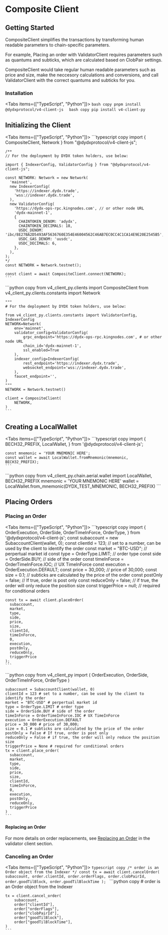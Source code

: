 
# Composite Client

## Getting Started

CompositeClient simplifies the transactions by transforming human readable parameters to chain-specific parameters.

For example, Placing an order with ValidatorClient requires parameters such as quantums and subticks, which are calculated based on ClobPair settings.

CompositeClient would take regular human readable parameters such as price and size, 
make the neccesory calculations and conversions, 
and call ValidatorClient with the correct quantums and subticks for you.

### Installation

<Tabs items={["TypeScript", "Python"]}>
  <Tab>
    ```bash copy
    pnpm install @dydxprotocol/v4-client-js 
    ```
  </Tab>
  <Tab>
    ```bash copy
    pip install v4-client-py 
    ```
  </Tab>
</Tabs>

## Initializing the Client

<Tabs items={["TypeScript", "Python"]}>
  <Tab>
    ```typescript copy
    import { CompositeClient, Network } from "@dydxprotocol/v4-client-js";

    /**
    // For the deployment by DYDX token holders, use below:

    import { IndexerConfig, ValidatorConfig } from "@dydxprotocol/v4-client-js";

    const NETWORK: Network = new Network(
      'mainnet',
      new IndexerConfig(
        'https://indexer.dydx.trade',
        'wss://indexer.dydx.trade',
      ),
      new ValidatorConfig(
        'https://dydx-ops-rpc.kingnodes.com', // or other node URL
        'dydx-mainnet-1',
        {
          CHAINTOKEN_DENOM: 'adydx',
          CHAINTOKEN_DECIMALS: 18,
          USDC_DENOM: 'ibc/8E27BA2D5493AF5636760E354E46004562C46AB7EC0CC4C1CA14E9E20E2545B5',
          USDC_GAS_DENOM: 'uusdc',
          USDC_DECIMALS: 6,
        },
      ),
    );
    */
    const NETWORK = Network.testnet();

    const client = await CompositeClient.connect(NETWORK);
    ```
  </Tab>
  <Tab>
    ```python copy
    from v4_client_py.clients import CompositeClient
    from v4_client_py.clients.constants import Network

    """
    # For the deployment by DYDX token holders, use below:

    from v4_client_py.clients.constants import ValidatorConfig, IndexerConfig
    NETWORK=Network(
        env='mainnet',
        validator_config=ValidatorConfig(
            grpc_endpoint='https://dydx-ops-rpc.kingnodes.com', # or other node URL
            chain_id='dydx-mainnet-1', 
            ssl_enabled=True
        ),
        indexer_config=IndexerConfig(
            rest_endpoint='https://indexer.dydx.trade',
            websocket_endpoint='wss://indexer.dydx.trade',
        ),
        faucet_endpoint='',
    )
    """
    NETWORK = Network.testnet()

    client = CompositeClient(
        NETWORK,
    )
    ```
  </Tab>
</Tabs>

## Creating a LocalWallet

<Tabs items={["TypeScript", "Python"]}>
  <Tab>
    ```typescript copy
    import {
      BECH32_PREFIX,
      LocalWallet,
    } from '@dydxprotocol/v4-client-js';

    const mnemonic = 'YOUR MNEMONIC HERE';
    const wallet = await LocalWallet.fromMnemonic(mnemonic, BECH32_PREFIX);
    ```
  </Tab>
  <Tab>
    ```python copy
    from v4_client_py.chain.aerial.wallet import LocalWallet, BECH32_PREFIX
    mnemonic = 'YOUR MNEMONIC HERE'
    wallet = LocalWallet.from_mnemonic(DYDX_TEST_MNEMONIC, BECH32_PREFIX)
    ```
  </Tab>
</Tabs>

## Placing Orders 

### Placing an Order 

<Tabs items={["TypeScript", "Python"]}>
  <Tab>
    ```typescript copy
    import {
      OrderExecution, OrderSide, OrderTimeInForce, OrderType,
    } from '@dydxprotocol/v4-client-js';
    const subaccount = new SubaccountClient(wallet, 0);
    const clientId = 123; // set to a number, can be used by the client to identify the order
    const market = "BTC-USD"; // perpertual market id
    const type = OrderType.LIMIT; // order type
    const side = OrderSide.BUY; // side of the order
    const timeInForce = OrderTimeInForce.IOC; // UX TimeInForce
    const execution = OrderExecution.DEFAULT;
    const price = 30_000; // price of 30,000;
    const size = 0.1; // subticks are calculated by the price of the order
    const postOnly = false; // If true, order is post only
    const reduceOnly = false; // if true, the order will only reduce the position size
    const triggerPrice = null; // required for conditional orders

    const tx = await client.placeOrder(
      subaccount,
      market,
      type,
      side,
      price,
      size,
      clientId,
      timeInForce,
      0,
      execution,
      postOnly,
      reduceOnly,
      triggerPrice
    );
    ```
  </Tab>
  <Tab>
    ```python copy
    from v4_client_py import (
      OrderExecution, OrderSide, OrderTimeInForce, OrderType
    )

    subaccount = SubaccountClient(wallet, 0)
    clientId = 123 # set to a number, can be used by the client to identify the order
    market = "BTC-USD" # perpertual market id
    type = OrderType.LIMIT # order type
    side = OrderSide.BUY # side of the order
    timeInForce = OrderTimeInForce.IOC # UX TimeInForce
    execution = OrderExecution.DEFAULT
    price = 30_000 # price of 30,000;
    size = 0.1 # subticks are calculated by the price of the order
    postOnly = False # If true, order is post only
    reduceOnly = False # if true, the order will only reduce the position size
    triggerPrice = None # required for conditional orders
    tx = client.place_order(
      subaccount,
      market,
      type,
      side,
      price,
      size,
      clientId,
      timeInForce,
      0,
      execution,
      postOnly,
      reduceOnly,
      triggerPrice
    )
    ```
  </Tab>
</Tabs>

#### Replacing an Order

For more details on order replacements, see [Replacing an Order](./validator_client.mdx#replacing-an-order) in the validator client section.

### Canceling an Order

<Tabs items={["TypeScript", "Python"]}>
  <Tab>
    ```typescript copy
    /*
    order is an Order object from the Indexer
    */
    const tx = await client.cancelOrder(
      subaccount,
      order.clientId,
      order.orderFlags,
      order.clobPairId,
      order.goodTilBlock,
      order.goodTilBlockTime
    );
    ```
  </Tab>
  <Tab>
    ```python copy
    # order is an Order object from the Indexer

    tx = client.cancel_order(
        subaccount,
        order["clientId"],
        order["orderFlags"],
        order["clobPairId"],
        order["goodTilBlock"],
        order["goodTilBlockTime"],
    )
    ```
  </Tab>
</Tabs>

